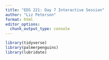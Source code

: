 ```yaml
---
title: "EDS 221: Day 7 Interactive Session"
author: "Liz Peterson"
format: html
editor_options: 
  chunk_output_type: console
---
```


```r
library(tidyverse)
library(palmerpenguins)
library(lubridate)
```

